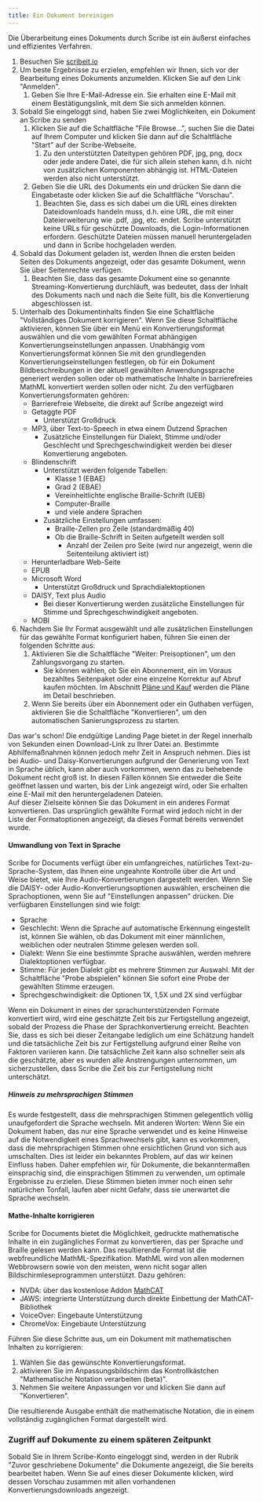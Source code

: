 ```yaml
---
title: Ein Dokument bereinigen
---
```



Die Überarbeitung eines Dokuments durch Scribe ist ein äußerst einfaches und effizientes Verfahren.
1. Besuchen Sie [scribeit.io](https://scribeit.io)
1. Um beste Ergebnisse zu erzielen, empfehlen wir Ihnen, sich vor der Bearbeitung eines Dokuments anzumelden. Klicken Sie auf den Link "Anmelden".
    1. Geben Sie Ihre E-Mail-Adresse ein. Sie erhalten eine E-Mail mit einem Bestätigungslink, mit dem Sie sich anmelden können.
1. Sobald Sie eingeloggt sind, haben Sie zwei Möglichkeiten, ein Dokument an Scribe zu senden
    1. Klicken Sie auf die Schaltfläche "File Browse...", suchen Sie die Datei auf Ihrem Computer und klicken Sie dann auf die Schaltfläche "Start" auf der Scribe-Webseite.
        1. Zu den unterstützten Dateitypen gehören PDF, jpg, png, docx oder jede andere Datei, die für sich allein stehen kann, d.h. nicht von zusätzlichen Komponenten abhängig ist. HTML-Dateien werden also nicht unterstützt.
    1. Geben Sie die URL des Dokuments ein und drücken Sie dann die Eingabetaste oder klicken Sie auf die Schaltfläche "Vorschau".
        1. Beachten Sie, dass es sich dabei um die URL eines direkten Dateidownloads handeln muss, d.h. eine URL, die mit einer Dateierweiterung wie .pdf, .jpg, etc. endet. Scribe unterstützt keine URLs für geschützte Downloads, die Login-Informationen erfordern. Geschützte Dateien müssen manuell heruntergeladen und dann in Scribe hochgeladen werden.
1. Sobald das Dokument geladen ist, werden Ihnen die ersten beiden Seiten des Dokuments angezeigt, oder das gesamte Dokument, wenn Sie über Seitenrechte verfügen.
    1. Beachten Sie, dass das gesamte Dokument eine so genannte Streaming-Konvertierung durchläuft, was bedeutet, dass der Inhalt des Dokuments nach und nach die Seite füllt, bis die Konvertierung abgeschlossen ist.
1. Unterhalb des Dokumentinhalts finden Sie eine Schaltfläche "Vollständiges Dokument korrigieren". Wenn Sie diese Schaltfläche aktivieren, können Sie über ein Menü ein Konvertierungsformat auswählen und die vom gewählten Format abhängigen Konvertierungseinstellungen anpassen. Unabhängig vom Konvertierungsformat können Sie mit den grundlegenden Konvertierungseinstellungen festlegen, ob für ein Dokument Bildbeschreibungen in der aktuell gewählten Anwendungssprache generiert werden sollen oder ob mathematische Inhalte in barrierefreies MathML konvertiert werden sollen oder nicht. Zu den verfügbaren Konvertierungsformaten gehören:
    * Barrierefreie Webseite, die direkt auf Scribe angezeigt wird
    * Getaggte PDF
        * Unterstützt Großdruck
    * MP3, über Text-to-Speech in etwa einem Dutzend Sprachen
        * Zusätzliche Einstellungen für Dialekt, Stimme und/oder Geschlecht und Sprechgeschwindigkeit werden bei dieser Konvertierung angeboten.
    * Blindenschrift
        * Unterstützt werden folgende Tabellen:
            * Klasse 1 (EBAE)
            * Grad 2 (EBAE)
            * Vereinheitlichte englische Braille-Schrift (UEB)
            * Computer-Braille
            * und viele andere Sprachen
        * Zusätzliche Einstellungen umfassen:
            * Braille-Zellen pro Zeile (standardmäßig 40)
            * Ob die Braille-Schrift in Seiten aufgeteilt werden soll
                * Anzahl der Zeilen pro Seite (wird nur angezeigt, wenn die Seitenteilung aktiviert ist)
    * Herunterladbare Web-Seite
    * EPUB
    * Microsoft Word
        * Unterstützt Großdruck und Sprachdialektoptionen
    * DAISY, Text plus Audio
        * Bei dieser Konvertierung werden zusätzliche Einstellungen für Stimme und Sprechgeschwindigkeit angeboten.
    * MOBI
1. Nachdem Sie Ihr Format ausgewählt und alle zusätzlichen Einstellungen für das gewählte Format konfiguriert haben, führen Sie einen der folgenden Schritte aus:
    1. Aktivieren Sie die Schaltfläche "Weiter: Preisoptionen", um den Zahlungsvorgang zu starten.
        * Sie können wählen, ob Sie ein Abonnement, ein im Voraus bezahltes Seitenpaket oder eine einzelne Korrektur auf Abruf kaufen möchten. Im Abschnitt [Pläne und Kauf](../Pläne) werden die Pläne im Detail beschrieben.
    1. Wenn Sie bereits über ein Abonnement oder ein Guthaben verfügen, aktivieren Sie die Schaltfläche "Konvertieren", um den automatischen Sanierungsprozess zu starten. 

Das war's schon! Die endgültige Landing Page bietet in der Regel innerhalb von Sekunden einen Download-Link zu Ihrer Datei an. Bestimmte Abhilfemaßnahmen können jedoch mehr Zeit in Anspruch nehmen. Dies ist bei Audio- und Daisy-Konvertierungen aufgrund der Generierung von Text in Sprache üblich, kann aber auch vorkommen, wenn das zu behebende Dokument recht groß ist. In diesen Fällen können Sie entweder die Seite geöffnet lassen und warten, bis der Link angezeigt wird, oder Sie erhalten eine E-Mail mit den heruntergeladenen Dateien.  
Auf dieser Zielseite können Sie das Dokument in ein anderes Format konvertieren. Das ursprünglich gewählte Format wird jedoch nicht in der Liste der Formatoptionen angezeigt, da dieses Format bereits verwendet wurde.

#### Umwandlung von Text in Sprache

Scribe for Documents verfügt über ein umfangreiches, natürliches Text-zu-Sprache-System, das Ihnen eine ungeahnte Kontrolle über die Art und Weise bietet, wie Ihre Audio-Konvertierungen dargestellt werden. Wenn Sie die DAISY- oder Audio-Konvertierungsoptionen auswählen, erscheinen die Sprachoptionen, wenn Sie auf "Einstellungen anpassen" drücken.
Die verfügbaren Einstellungen sind wie folgt:
* Sprache
* Geschlecht: Wenn die Sprache auf automatische Erkennung eingestellt ist, können Sie wählen, ob das Dokument mit einer männlichen, weiblichen oder neutralen Stimme gelesen werden soll.
* Dialekt: Wenn Sie eine bestimmte Sprache auswählen, werden mehrere Dialektoptionen verfügbar.
* Stimme: Für jeden Dialekt gibt es mehrere Stimmen zur Auswahl. Mit der Schaltfläche "Probe abspielen" können Sie sofort eine Probe der gewählten Stimme erzeugen.
* Sprechgeschwindigkeit: die Optionen 1X, 1,5X und 2X sind verfügbar

Wenn ein Dokument in eines der sprachunterstützenden Formate konvertiert wird, wird eine geschätzte Zeit bis zur Fertigstellung angezeigt, sobald der Prozess die Phase der Sprachkonvertierung erreicht. Beachten Sie, dass es sich bei dieser Zeitangabe lediglich um eine Schätzung handelt und die tatsächliche Zeit bis zur Fertigstellung aufgrund einer Reihe von Faktoren variieren kann. Die tatsächliche Zeit kann also schneller sein als die geschätzte, aber es wurden alle Anstrengungen unternommen, um sicherzustellen, dass Scribe die Zeit bis zur Fertigstellung nicht unterschätzt.

##### Hinweis zu mehrsprachigen Stimmen

Es wurde festgestellt, dass die mehrsprachigen Stimmen gelegentlich völlig unaufgefordert die Sprache wechseln. Mit anderen Worten: Wenn Sie ein Dokument haben, das nur eine Sprache verwendet und es keine Hinweise auf die Notwendigkeit eines Sprachwechsels gibt, kann es vorkommen, dass die mehrsprachigen Stimmen ohne ersichtlichen Grund von sich aus umschalten. Dies ist leider ein bekanntes Problem, auf das wir keinen Einfluss haben. Daher empfehlen wir, für Dokumente, die bekanntermaßen einsprachig sind, die einsprachigen Stimmen zu verwenden, um optimale Ergebnisse zu erzielen. Diese Stimmen bieten immer noch einen sehr natürlichen Tonfall, laufen aber nicht Gefahr, dass sie unerwartet die Sprache wechseln.

#### Mathe-Inhalte korrigieren

Scribe for Documents bietet die Möglichkeit, gedruckte mathematische Inhalte in ein zugängliches Format zu konvertieren, das per Sprache und Braille gelesen werden kann. Das resultierende Format ist die webfreundliche MathML-Spezifikation. MathML wird von allen modernen Webbrowsern sowie von den meisten, wenn nicht sogar allen Bildschirmleseprogrammen unterstützt. Dazu gehören:
* NVDA: über das kostenlose Addon [MathCAT](https://addons.nvda-project.org/addons/MathCAT.en.html)
* JAWS: integrierte Unterstützung durch direkte Einbettung der MathCAT-Bibliothek
* VoiceOver: Eingebaute Unterstützung
* ChromeVox: Eingebaute Unterstützung

Führen Sie diese Schritte aus, um ein Dokument mit mathematischen Inhalten zu korrigieren:
1. Wählen Sie das gewünschte Konvertierungsformat.
1. aktivieren Sie im Anpassungsbildschirm das Kontrollkästchen "Mathematische Notation verarbeiten (beta)".
1. Nehmen Sie weitere Anpassungen vor und klicken Sie dann auf "Konvertieren".

Die resultierende Ausgabe enthält die mathematische Notation, die in einem vollständig zugänglichen Format dargestellt wird.

### Zugriff auf Dokumente zu einem späteren Zeitpunkt

Sobald Sie in Ihrem Scribe-Konto eingeloggt sind, werden in der Rubrik "Zuvor geschriebene Dokumente" die Dokumente angezeigt, die Sie bereits bearbeitet haben. Wenn Sie auf eines dieser Dokumente klicken, wird dessen Vorschau zusammen mit allen vorhandenen Konvertierungsdownloads angezeigt.
